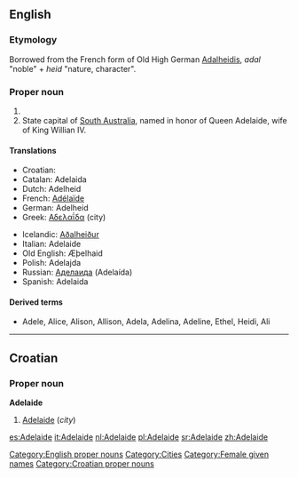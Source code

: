 ==English==

===Etymology===
Borrowed from the French form of Old High German [[Adalheidis]], ''adal'' "noble" + ''heid'' "nature, character". 

===Proper noun===
{{en-proper noun}}

# {{given name|female|from Germanic|}} 
# State capital of [[South Australia]], named in honor of Queen Adelaide, wife of King Willian IV.

====Translations====
{{top}}
*Croatian: {{t|hr|Adelaide|m}}
*Catalan: Adelaida
*Dutch: Adelheid
*French: [[Adélaïde]]
*German: Adelheid
*Greek: [[Αδελαΐδα]] (city)
{{mid}}
*Icelandic: [[Aðalheiður]]
*Italian: Adelaide
*Old English: Æþelhaid
*Polish: Adelajda
*Russian: [[Аделаида]] (Adelaída)
*Spanish: Adelaida
{{bottom}}

====Derived terms====
* Adele, Alice, Alison, Allison, Adela, Adelina, Adeline, Ethel, Heidi, Ali

[[Category:English proper nouns]]
[[Category:Cities]]
[[Category:Female given names]]

----

==Croatian==

===Proper noun===
'''Adelaide''' {{m}}

# [[#English|Adelaide]] (''city'')

[[Category:Croatian proper nouns]]

[[es:Adelaide]]
[[it:Adelaide]]
[[nl:Adelaide]]
[[pl:Adelaide]]
[[sr:Adelaide]]
[[zh:Adelaide]]